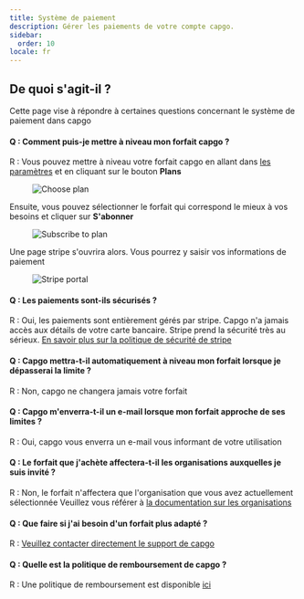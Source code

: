 ```yaml
---
title: Système de paiement
description: Gérer les paiements de votre compte capgo.
sidebar:
  order: 10
locale: fr
---
```


## De quoi s'agit-il ?

Cette page vise à répondre à certaines questions concernant le système de paiement dans capgo

#### Q : Comment puis-je mettre à niveau mon forfait capgo ?
R : Vous pouvez mettre à niveau votre forfait capgo en allant dans [les paramètres](/docs/webapp/settings/#how-to-get-to-the-settings-page) et en cliquant sur le bouton **Plans**

<figure><img src="/plans-buttonwebp" alt="Choose plan" /><figcaption></figcaption></figure>

Ensuite, vous pouvez sélectionner le forfait qui correspond le mieux à vos besoins et cliquer sur **S'abonner**

<figure><img src="/plans-subscribewebp" alt="Subscribe to plan" /><figcaption></figcaption></figure>

Une page stripe s'ouvrira alors. Vous pourrez y saisir vos informations de paiement

<figure><img src="/plans-stripewebp" alt="Stripe portal" /><figcaption></figcaption></figure>

#### Q : Les paiements sont-ils sécurisés ?
R : Oui, les paiements sont entièrement gérés par stripe. Capgo n'a jamais accès aux détails de votre carte bancaire. Stripe prend la sécurité très au sérieux. [En savoir plus sur la politique de sécurité de stripe](https://stripecom/docs/security/)

#### Q : Capgo mettra-t-il automatiquement à niveau mon forfait lorsque je dépasserai la limite ?
R : Non, capgo ne changera jamais votre forfait

#### Q : Capgo m'enverra-t-il un e-mail lorsque mon forfait approche de ses limites ?
R : Oui, capgo vous enverra un e-mail vous informant de votre utilisation

#### Q : Le forfait que j'achète affectera-t-il les organisations auxquelles je suis invité ?
R : Non, le forfait n'affectera que l'organisation que vous avez actuellement sélectionnée
Veuillez vous référer à [la documentation sur les organisations](/docs/webapp/organization-system/#q-how-is-billing-done-within-orgs)

#### Q : Que faire si j'ai besoin d'un forfait plus adapté ?
R : [Veuillez contacter directement le support de capgo](/docs/getting-help#support-by-chat)

#### Q : Quelle est la politique de remboursement de capgo ?
R : Une politique de remboursement est disponible [ici](https://capgoapp/return/)
